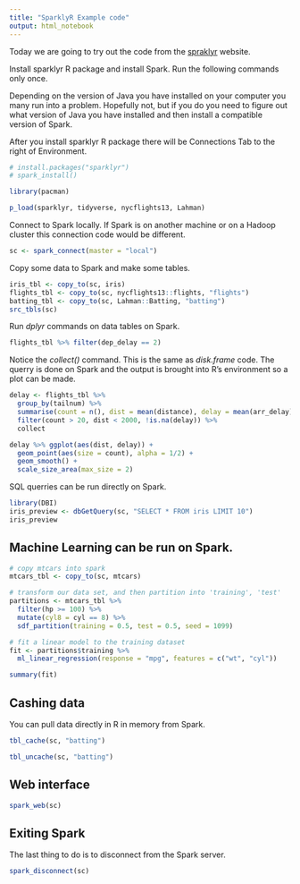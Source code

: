 ```yaml
---
title: "SparklyR Example code"
output: html_notebook
---
```


Today we are going to try out the code from the [spraklyr](https://spark.rstudio.com/) website.

Install sparklyr R package and install Spark.  Run the following commands only once. 

Depending on the version of Java you have installed on your computer you many run into a problem.  Hopefully not, but if you do you need to figure out what version of Java you have installed and then install a compatible version of Spark.

After you install sparklyr R package there will be Connections Tab to the right of Environment.

```r
# install.packages("sparklyr")
# spark_install()
```

```r
library(pacman)

p_load(sparklyr, tidyverse, nycflights13, Lahman)
```

Connect to Spark locally.  If Spark is on another machine or on a Hadoop cluster this connection code would be different.

```r
sc <- spark_connect(master = "local")
```

Copy some data to Spark and make some tables.

```r
iris_tbl <- copy_to(sc, iris)
flights_tbl <- copy_to(sc, nycflights13::flights, "flights")
batting_tbl <- copy_to(sc, Lahman::Batting, "batting")
src_tbls(sc)
```

Run *dplyr* commands on data tables on Spark.

```r
flights_tbl %>% filter(dep_delay == 2)
```

Notice the *collect()* command.  This is the same as *disk.frame* code.   The querry is done on Spark and the output is brought into R's environment so a plot can be made.

```r
delay <- flights_tbl %>%
  group_by(tailnum) %>%
  summarise(count = n(), dist = mean(distance), delay = mean(arr_delay)) %>%
  filter(count > 20, dist < 2000, !is.na(delay)) %>%
  collect

delay %>% ggplot(aes(dist, delay)) +
  geom_point(aes(size = count), alpha = 1/2) +
  geom_smooth() +
  scale_size_area(max_size = 2)
```

SQL querries can be run directly on Spark.

```r
library(DBI)
iris_preview <- dbGetQuery(sc, "SELECT * FROM iris LIMIT 10")
iris_preview
```

## Machine Learning can be run on Spark.

```r
# copy mtcars into spark
mtcars_tbl <- copy_to(sc, mtcars)

# transform our data set, and then partition into 'training', 'test'
partitions <- mtcars_tbl %>%
  filter(hp >= 100) %>%
  mutate(cyl8 = cyl == 8) %>%
  sdf_partition(training = 0.5, test = 0.5, seed = 1099)

# fit a linear model to the training dataset
fit <- partitions$training %>%
  ml_linear_regression(response = "mpg", features = c("wt", "cyl"))

summary(fit)
```

## Cashing data

You can pull data directly in R in memory from Spark.

```r
tbl_cache(sc, "batting")
```

```r
tbl_uncache(sc, "batting")
```

## Web interface

```r
spark_web(sc)
```



## Exiting Spark

The last thing to do is to disconnect from the Spark server.

```r
spark_disconnect(sc)
```

